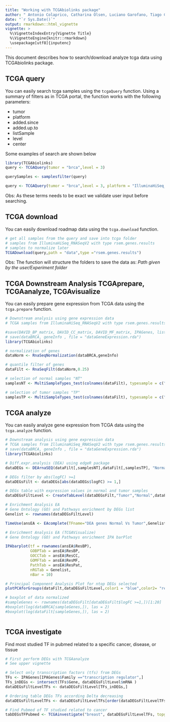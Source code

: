 ```yaml
---
title: "Working with TCGAbiolinks package"
author: " Antonio Colaprico, Catharina Olsen, Luciano Garofano, Tiago Chedraoui Silva, Davide Garolini, Claudia Cava, Isabella Castiglioni, Houtan Noushmehr, Gianluca Bontempi, Michele Ceccarelli"
date: "`r Sys.Date()`"
output: rmarkdown::html_vignette
vignette: >
  %\VignetteIndexEntry{Vignette Title}
  %\VignetteEngine{knitr::rmarkdown}
  \usepackage[utf8]{inputenc}
---
```


This document describes how to search/download analyze tcga data using TCGAbiolinks package.

## TCGA query
 You can easily search tcga samples using the `tcgaQuery` function.
 Using a summary of filters as in TCGA portal, the function works with the following 
 parameters:

* tumor
* platform
* added.since
* added.up.to
* listSample
* level
* center

Some examples of search are shown below
```r

library(TCGAbiolinks)
query <- TCGAQuery(tumor = "brca",level = 3)

querySamples <- samplesfilter(query)

query <- TCGAQuery(tumor = "brca",level = 3, platform = "IlluminaHiSeq_RNASeqV2")

```

Obs: As these terms needs to be exact we validate user input before searching.

## TCGA download
You can easily download roadmap data using the `tcga.download` function.
 
```r
# get all samples from the query and save into tcga folder
# samples from IlluminaHiSeq_RNASeqV2 with type rsem.genes.results
# samples to normalize later
TCGADownload(query,path = "data",type ="rsem.genes.results")
```

Obs: The function will structure the folders to save the data as:
_Path given by the user/Experiment folder_


## TCGA Downstream Analysis TCGAprepare, TCGAanalyze, TCGAvisualize
You can easily prepare gene expression from TCGA data using the `tcga.prepare` function.
 
```r
# Downstream analysis using gene expression data  
# TCGA samples from IlluminaHiSeq_RNASeqV2 with type rsem.genes.results

#save(DAVID_BP_matrix, DAVID_CC_matrix, DAVID_MF_matrix, IPAGenes, listIPA_pathways, file = "dataEnrichmentAnalysis.rda")
# save(dataBRCA, geneInfo , file = "dataGeneExpression.rda")
library(TCGAbiolinks)

# normalization of genes
dataNorm <- RnaSeqNormalization(dataBRCA,geneInfo)

# quantile filter of genes
dataFilt <- RnaSeqFilt(dataNorm,0.25)

# selection of normal samples "NT"
samplesNT <- MultiSampleTypes_test(colnames(dataFilt), typesample = c("NT"))

# selection of tumor samples "TP"
samplesTP <- MultiSampleTypes_test(colnames(dataFilt), typesample = c("TP"))


```

## TCGA analyze
You can easily analyze gene expression from TCGA data using the `tcga.analyze` function.
 
```r
# Downstream analysis using gene expression data  
# TCGA samples from IlluminaHiSeq_RNASeqV2 with type rsem.genes.results
# save(dataBRCA, geneInfo , file = "dataGeneExpression.rda")
library(TCGAbiolinks)

# Diff.expr.analysis (DEA) using edgeR package
dataDEGs <- DEArnaSEQ(dataFilt[,samplesNT],dataFilt[,samplesTP], "Normal", "Tumor")

# DEGs filter by abs(logFC) >=1
dataDEGsFilt <- dataDEGs[abs(dataDEGs$logFC) >= 1,]

# DEGs table with expression values in normal and tumor samples
dataDEGsFiltLevel <- CreateTabLevel(dataDEGsFilt,"Tumor","Normal",dataFilt[,samplesTP],dataFilt[,samplesNT])

# Enrichment Analysis EA
# Gene Ontology (GO) and Pathways enrichment by DEGs list
Genelist <- rownames(dataDEGsFiltLevel)

TimeUse(ansEA <- EAcomplete(TFname="DEA genes Normal Vs Tumor",Genelist))

# Enrichment Analysis EA (TCGAVisualize)
# Gene Ontology (GO) and Pathways enrichment IPA barPlot

IPAbarplot(tf = rownames(ansEA$ResBP), 
           GOBPTab = ansEA$ResBP,
           GOCCTab = ansEA$ResCC,
           GOMFTab = ansEA$ResMF,
           PathTab = ansEA$ResPat,
           nRGTab = Genelist, 
           nBar = 10)

# Principal Component Analysis Plot for ntop DEGs selected
plotPCAforGroups(dataFilt,dataDEGsFiltLevel,color1 = "blue",color2= "red", nsample1 =length(samplesNT), nsample2 =length(samplesTP) , ntopgenes = 100)

# boxplot of data normalized 
#sampleGenes <- rownames(dataDEGsFilt[dataDEGsFilt$logFC >=1,])[1:20]
#boxplot(log(dataBRCA[sampleGenes,]), las = 2)
#boxplot(log(dataFilt[sampleGenes,]), las = 2)



```

## TCGA investigate
Find most studied TF in pubmed related to a specific cancer, disease, or tissue
 
```r
# First perform DEGs with TCGAanalyze
# See upper vignette

# Select only transcription factors (tfs) from DEGs
TFs <- IPAGenes[IPAGenes$Family =="transcription regulator",]
TFs_inDEGs <- intersect(TFs$Gene, dataDEGsFiltLevel$mRNA )
dataDEGsFiltLevelTFs <- dataDEGsFiltLevel[TFs_inDEGs,]

# Ordering table DEGs TFs according Delta decreasing
dataDEGsFiltLevelTFs <- dataDEGsFiltLevelTFs[order(dataDEGsFiltLevelTFs$Delta,decreasing=T),]

# Find Pubmed of TF studied related to cancer
tabDEGsTFPubmed <- TCGAinvestigate("breast", dataDEGsFiltLevelTFs, topgenes = 20)

```

